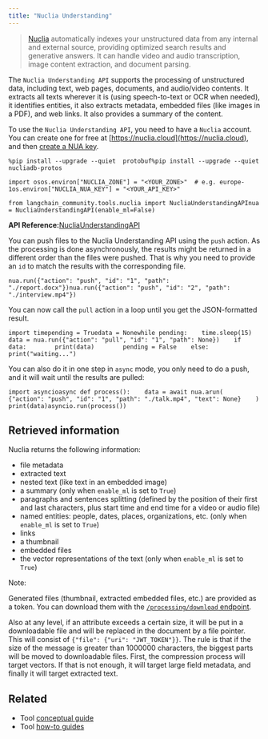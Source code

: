 ```yaml
---
title: "Nuclia Understanding"
---
```


> [Nuclia](https://nuclia.com) automatically indexes your unstructured data from any internal and external source, providing optimized search results and generative answers. It can handle video and audio transcription, image content extraction, and document parsing.

The `Nuclia Understanding API` supports the processing of unstructured data, including text, web pages, documents, and audio/video contents. It extracts all texts wherever it is (using speech-to-text or OCR when needed), it identifies entities, it also extracts metadata, embedded files (like images in a PDF), and web links. It also provides a summary of the content.

To use the `Nuclia Understanding API`, you need to have a `Nuclia` account. You can create one for free at [https://nuclia.cloud](https://nuclia.cloud), and then [create a NUA key](https://docs.nuclia.dev/oss/docs/using/understanding/intro).

```
%pip install --upgrade --quiet  protobuf%pip install --upgrade --quiet  nucliadb-protos
```

```
import osos.environ["NUCLIA_ZONE"] = "<YOUR_ZONE>"  # e.g. europe-1os.environ["NUCLIA_NUA_KEY"] = "<YOUR_API_KEY>"
```

```
from langchain_community.tools.nuclia import NucliaUnderstandingAPInua = NucliaUnderstandingAPI(enable_ml=False)
```

**API Reference:**[NucliaUnderstandingAPI](https://python.langchain.com/api_reference/community/tools/langchain_community.tools.nuclia.tool.NucliaUnderstandingAPI.html)

You can push files to the Nuclia Understanding API using the `push` action. As the processing is done asynchronously, the results might be returned in a different order than the files were pushed. That is why you need to provide an `id` to match the results with the corresponding file.

```
nua.run({"action": "push", "id": "1", "path": "./report.docx"})nua.run({"action": "push", "id": "2", "path": "./interview.mp4"})
```

You can now call the `pull` action in a loop until you get the JSON-formatted result.

```
import timepending = Truedata = Nonewhile pending:    time.sleep(15)    data = nua.run({"action": "pull", "id": "1", "path": None})    if data:        print(data)        pending = False    else:        print("waiting...")
```

You can also do it in one step in `async` mode, you only need to do a push, and it will wait until the results are pulled:

```
import asyncioasync def process():    data = await nua.arun(        {"action": "push", "id": "1", "path": "./talk.mp4", "text": None}    )    print(data)asyncio.run(process())
```

## Retrieved information

Nuclia returns the following information:

* file metadata
* extracted text
* nested text (like text in an embedded image)
* a summary (only when `enable_ml` is set to `True`)
* paragraphs and sentences splitting (defined by the position of their first and last characters, plus start time and end time for a video or audio file)
* named entities: people, dates, places, organizations, etc. (only when `enable_ml` is set to `True`)
* links
* a thumbnail
* embedded files
* the vector representations of the text (only when `enable_ml` is set to `True`)

Note:

Generated files (thumbnail, extracted embedded files, etc.) are provided as a token. You can download them with the [`/processing/download` endpoint](https://docs.nuclia.dev/oss/api#operation/Download_binary_file_processing_download_get).

Also at any level, if an attribute exceeds a certain size, it will be put in a downloadable file and will be replaced in the document by a file pointer. This will consist of `{"file": {"uri": "JWT_TOKEN"}}`. The rule is that if the size of the message is greater than 1000000 characters, the biggest parts will be moved to downloadable files. First, the compression process will target vectors. If that is not enough, it will target large field metadata, and finally it will target extracted text.

## Related

* Tool [conceptual guide](/oss/concepts/tools)
* Tool [how-to guides](/oss/how_to/#tools)
